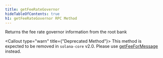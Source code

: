 ```yaml
---
title: getFeeRateGovernor
hideTableOfContents: true
h1: getFeeRateGovernor RPC Method
---
```


Returns the fee rate governor information from the root bank

<Callout type="warn" title={"Deprecated Method"}>
  This method is expected to be removed in `solana-core` v2.0. Please use
  [getFeeForMessage](/docs/rpc/http/getfeeformessage) instead.
</Callout>

